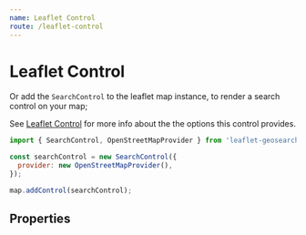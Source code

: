 ```yaml
---
name: Leaflet Control
route: /leaflet-control
---
```




# Leaflet Control

Or add the `SearchControl` to the leaflet map instance, to render a search control on your map;

See [Leaflet Control](/leaflet-control) for more info about the the options this control provides.

<Playground>
    <Map provider="OpenStreetMap" />
</Playground>


```js
import { SearchControl, OpenStreetMapProvider } from 'leaflet-geosearch';

const searchControl = new SearchControl({
  provider: new OpenStreetMapProvider(),
});

map.addControl(searchControl);
```

## Properties

<Props of={SearchControl} />
